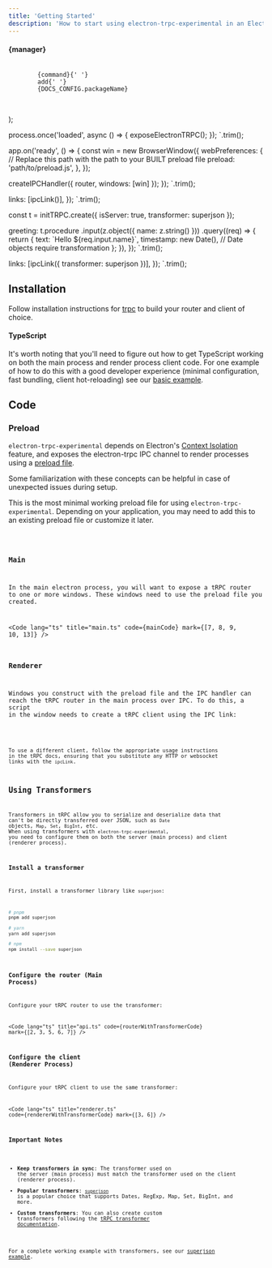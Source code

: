 ```yaml
---
title: 'Getting Started'
description: 'How to start using electron-trpc-experimental in an Electron app.'
---
```



  <div className="not-content">
    <h4>{manager}</h4>
    <pre
      className="astro-code github-dark"
      style={{
        backgroundColor: '#24292e',
        color: '#e1e4e8',
        overflowX: 'auto',
        padding: '1rem',
        borderRadius: '0.375rem',
      }}
    >
      <code>
        <span style={{ color: '#79b8ff' }}>{command}</span>{' '}
        <span style={{ color: '#9ecbff' }}>add</span>{' '}
        <span style={{ color: '#9ecbff' }}>{DOCS_CONFIG.packageName}</span>
      </code>
    </pre>
  </div>
);



process.once('loaded', async () => {
exposeElectronTRPC();
});
`.trim();


app.on('ready', () => {
const win = new BrowserWindow({
webPreferences: {
// Replace this path with the path to your BUILT preload file
preload: 'path/to/preload.js',
},
});

createIPCHandler({ router, windows: [win] });
});
`.trim();


  links: [ipcLink()],
});
`.trim();


const t = initTRPC.create({
isServer: true,
transformer: superjson
});

  greeting: t.procedure
    .input(z.object({ name: z.string() }))
    .query((req) => {
      return {
        text: \`Hello \${req.input.name}\`,
        timestamp: new Date(), // Date objects require transformation
      };
    }),
});
`.trim();


  links: [ipcLink({ transformer: superjson })],
});
`.trim();

## Installation

Follow installation instructions for [trpc](https://trpc.io/docs) to build your router and client of choice.

<InstallCommand manager="pnpm" command="pnpm" />

<InstallCommand manager="yarn" command="yarn" />

<InstallCommand manager="npm" command="npm install --save" />

#### TypeScript

It's worth noting that you'll need to figure out how to get TypeScript working on both the main process and render process client code. For one example of how to do this with a good developer experience (minimal configuration, fast bundling, client hot-reloading) see our [basic example](https://github.com/makp0/electron-trpc/tree/main/examples/basic-react).

## Code

### Preload

`electron-trpc-experimental` depends on Electron's [Context Isolation](https://www.electronjs.org/docs/tutorial/context-isolation) feature, and exposes the electron-trpc IPC channel to render processes using a [preload file](https://www.electronjs.org/docs/api/browser-window#new-browserwindowoptions).

Some familiarization with these concepts can be helpful in case of unexpected issues during setup.

This is the most minimal working preload file for using `electron-trpc-experimental`. Depending on your application, you may need to add this to an existing preload file or customize it later.

<Code lang="ts" title="preload.ts" code={preloadCode} />

### Main

In the main electron process, you will want to expose a tRPC router to one or more windows. These windows need to use the preload file you created.

<Code lang="ts" title="main.ts" code={mainCode} mark={[7, 8, 9, 10, 13]} />

### Renderer

Windows you construct with the preload file and the IPC handler can reach the tRPC router in the main process over IPC. To do this, a script in the window needs to create a tRPC client using the IPC link:

<Code lang="ts" title="renderer.ts" code={rendererCode} />

To use a different client, follow the appropriate usage instructions in the tRPC docs, ensuring that you substitute any HTTP or websocket links with the `ipcLink`.

## Using Transformers

Transformers in tRPC allow you to serialize and deserialize data that can't be directly transferred over JSON, such as `Date` objects, `Map`, `Set`, `BigInt`, etc. When using transformers with `electron-trpc-experimental`, you need to configure them on both the server (main process) and client (renderer process).

### Install a transformer

First, install a transformer library like `superjson`:

```bash
# pnpm
pnpm add superjson

# yarn
yarn add superjson

# npm
npm install --save superjson
```

### Configure the router (Main Process)

Configure your tRPC router to use the transformer:

<Code lang="ts" title="api.ts" code={routerWithTransformerCode} mark={[2, 3, 5, 6, 7]} />

### Configure the client (Renderer Process)

Configure your tRPC client to use the same transformer:

<Code lang="ts" title="renderer.ts" code={rendererWithTransformerCode} mark={[3, 6]} />

### Important Notes

- **Keep transformers in sync**: The transformer used on the server (main process) must match the transformer used on the client (renderer process).
- **Popular transformers**: [`superjson`](https://github.com/blitz-js/superjson) is a popular choice that supports Dates, RegExp, Map, Set, BigInt, and more.
- **Custom transformers**: You can also create custom transformers following the [tRPC transformer documentation](https://trpc.io/docs/data-transformers).

For a complete working example with transformers, see our [superjson example](https://github.com/makp0/electron-trpc-experimental/tree/main/examples/basic-react-superjson).

